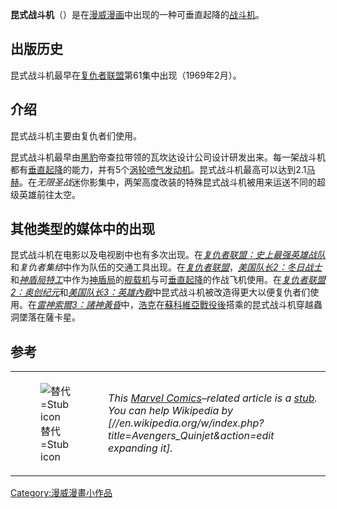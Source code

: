 {{unreferenced|time=2016-05-09T01:49:04+00:00}}

'''昆式战斗机'''（{{lang-en|'''Quinjet'''}}）是在[[漫威漫画|漫威漫画]]中出现的一种可垂直起降的[[战斗机|战斗机]]。

== 出版历史 ==
昆式战斗机最早在[[復仇者_(漫畫)|复仇者联盟]]第61集中出现（1969年2月）。

== 介绍 ==
昆式战斗机主要由复仇者们使用。

昆式战斗机最早由[[黑豹_(漫畫)|黑豹]]帝查拉带领的瓦坎达设计公司设计研发出来。每一架战斗机都有[[垂直起降|垂直起降]]的能力，并有5个[[涡轮喷气发动机|涡轮喷气发动机]]。昆式战斗机最高可以达到2.1[[马赫|马赫]]。在''无限圣战''迷你影集中，两架高度改装的特殊昆式战斗机被用来运送不同的超级英雄前往太空。

== 其他类型的媒体中的出现 ==
昆式战斗机在电影以及电视剧中也有多次出现。在[[復仇者聯盟：史上最強英雄戰隊|''复仇者联盟：史上最强英雄战队'']]和''复仇者集结''中作为队伍的交通工具出现。在[[復仇者聯盟_(電影)|''复仇者联盟'']]，[[美國隊長2：酷寒戰士|''美国队长2：冬日战士'']]和''[[神盾局特工|神盾局特工]]''中作为[[神盾局|神盾局]]的[[舰载机|舰载机]]与可[[垂直起降|垂直起降]]的作战飞机使用。在[[復仇者聯盟2：奧創紀元|''复仇者联盟2：奥创纪元'']]和[[美國隊長3：英雄內戰|''美国队长3：英雄內戰'']]中昆式战斗机被改造得更大以便复仇者们使用。在[[雷神索爾3：諸神黃昏|''雷神索爾3：諸神黃昏'']]中，[[浩克_(漫畫)|浩克]]在[[復仇者聯盟2：奧創紀元|蘇科維亞戰役後]]搭乘的昆式战斗机穿越蟲洞墜落在薩卡星。

== 参考 ==
{| class="metadata plainlinks stub" style="background:transparent"
| id="56" |[[File:Marvel_Logo.svg|替代=Stub icon]]
| id="59" |''This [[漫威漫畫|Marvel Comics]]–related article is a [[Wikipedia:小作品|stub]]. You can help Wikipedia by [//en.wikipedia.org/w/index.php?title=Avengers_Quinjet&action=edit expanding it].''<div class="plainlinks hlist navbar mini" id="65" style="position: absolute; right: 15px; display: none;">
* [[Template:漫威漫畫小作品|<abbr title="View this template">v</abbr>]]
* <abbr title="Discuss this template">t</abbr>
* [//en.wikipedia.org/w/index.php?title=Template:Marvel-Comics-stub&action=edit <abbr title="Edit this template">e</abbr>]
</div>
|}

[[Category:漫威漫畫小作品|Category:漫威漫畫小作品]]